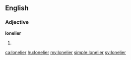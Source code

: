 ==English==

===Adjective===
'''lonelier'''

# {{en-comparative of|lonely}}

[[ca:lonelier]]
[[hu:lonelier]]
[[my:lonelier]]
[[simple:lonelier]]
[[sv:lonelier]]